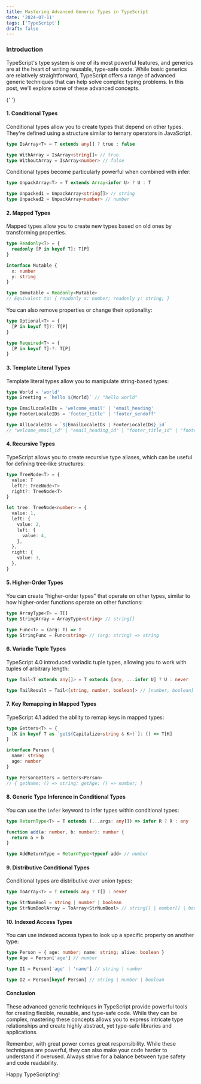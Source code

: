 ```yaml
---
title: Mastering Advanced Generic Types in TypeScript
date: '2024-07-11'
tags: ['TypeScript']
draft: false
---
```


### Introduction

TypeScript's type system is one of its most powerful features, and generics are at the heart of writing reusable, type-safe code. While basic generics are relatively straightforward, TypeScript offers a range of advanced generic techniques that can help solve complex typing problems. In this post, we'll explore some of these advanced concepts.

<TOCInline toc={props.toc} exclude="Introduction" />{' '}

#### 1. Conditional Types

Conditional types allow you to create types that depend on other types. They're defined using a structure similar to ternary operators in JavaScript.

```typescript
type IsArray<T> = T extends any[] ? true : false

type WithArray = IsArray<string[]> // true
type WithoutArray = IsArray<number> // false
```

Conditional types become particularly powerful when combined with infer:

```typescript
type UnpackArray<T> = T extends Array<infer U> ? U : T

type Unpacked1 = UnpackArray<string[]> // string
type Unpacked2 = UnpackArray<number> // number
```

#### 2. Mapped Types

Mapped types allow you to create new types based on old ones by transforming properties.

```typescript
type Readonly<T> = {
  readonly [P in keyof T]: T[P]
}

interface Mutable {
  x: number
  y: string
}

type Immutable = Readonly<Mutable>
// Equivalent to: { readonly x: number; readonly y: string; }
```

You can also remove properties or change their optionality:

```typescript
type Optional<T> = {
  [P in keyof T]?: T[P]
}

type Required<T> = {
  [P in keyof T]-?: T[P]
}
```

#### 3. Template Literal Types

Template literal types allow you to manipulate string-based types:

```typescript
type World = 'world'
type Greeting = `hello ${World}` // "hello world"

type EmailLocaleIDs = 'welcome_email' | 'email_heading'
type FooterLocaleIDs = 'footer_title' | 'footer_sendoff'

type AllLocaleIDs = `${EmailLocaleIDs | FooterLocaleIDs}_id`
// "welcome_email_id" | "email_heading_id" | "footer_title_id" | "footer_sendoff_id"
```

#### 4. Recursive Types

TypeScript allows you to create recursive type aliases, which can be useful for defining tree-like structures:

```typescript
type TreeNode<T> = {
  value: T
  left?: TreeNode<T>
  right?: TreeNode<T>
}

let tree: TreeNode<number> = {
  value: 1,
  left: {
    value: 2,
    left: {
      value: 4,
    },
  },
  right: {
    value: 3,
  },
}
```

#### 5. Higher-Order Types

You can create "higher-order types" that operate on other types, similar to how higher-order functions operate on other functions:

```typescript
type ArrayType<T> = T[]
type StringArray = ArrayType<string> // string[]

type Func<T> = (arg: T) => T
type StringFunc = Func<string> // (arg: string) => string
```

#### 6. Variadic Tuple Types

TypeScript 4.0 introduced variadic tuple types, allowing you to work with tuples of arbitrary length:

```typescript
type Tail<T extends any[]> = T extends [any, ...infer U] ? U : never

type TailResult = Tail<[string, number, boolean]> // [number, boolean]
```

#### 7. Key Remapping in Mapped Types

TypeScript 4.1 added the ability to remap keys in mapped types:

```typescript
type Getters<T> = {
  [K in keyof T as `get${Capitalize<string & K>}`]: () => T[K]
}

interface Person {
  name: string
  age: number
}

type PersonGetters = Getters<Person>
// { getName: () => string; getAge: () => number; }
```

#### 8. Generic Type Inference in Conditional Types

You can use the `infer` keyword to infer types within conditional types:

```typescript
type ReturnType<T> = T extends (...args: any[]) => infer R ? R : any

function add(a: number, b: number): number {
  return a + b
}

type AddReturnType = ReturnType<typeof add> // number
```

#### 9. Distributive Conditional Types

Conditional types are distributive over union types:

```typescript
type ToArray<T> = T extends any ? T[] : never

type StrNumBool = string | number | boolean
type StrNumBoolArray = ToArray<StrNumBool> // string[] | number[] | boolean[]
```

#### 10. Indexed Access Types

You can use indexed access types to look up a specific property on another type:

```typescript
type Person = { age: number; name: string; alive: boolean }
type Age = Person['age'] // number

type I1 = Person['age' | 'name'] // string | number

type I2 = Person[keyof Person] // string | number | boolean
```

#### Conclusion

These advanced generic techniques in TypeScript provide powerful tools for creating flexible, reusable, and type-safe code. While they can be complex, mastering these concepts allows you to express intricate type relationships and create highly abstract, yet type-safe libraries and applications.

Remember, with great power comes great responsibility. While these techniques are powerful, they can also make your code harder to understand if overused. Always strive for a balance between type safety and code readability.

Happy TypeScripting!
